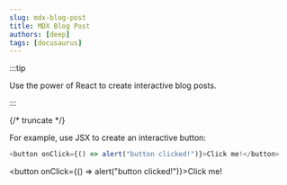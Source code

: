 ```yaml
---
slug: mdx-blog-post
title: MDX Blog Post
authors: [deep]
tags: [docusaurus]
---
```


:::tip

Use the power of React to create interactive blog posts.

:::

{/* truncate */}

For example, use JSX to create an interactive button:

```js
<button onClick={() => alert("button clicked!")}>Click me!</button>
```

<button onClick={() => alert("button clicked!")}>Click me!</button>
